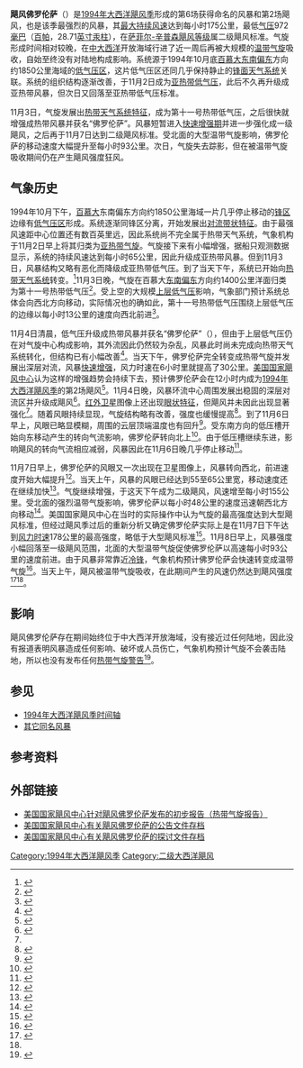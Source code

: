 {{Infobox Hurricane
| Name=飓风佛罗伦萨<br />{{lang|en|Hurricane Florence}}
| Type=飓风
| Year=1994
| Basin=Atl
| Image location=Hurricane Florence (1994).JPG
| Image name=正处最高强度的飓风佛罗伦萨
| Formed=1994年11月2日
| Dissipated=1994年11月8日
| 1-min winds=95
| Pressure=972
| Damages=None
| Fatalities=无报道
| Areas=无
| Hurricane season=[[1994年大西洋飓风季|1994年大西洋飓风季]]
}}
'''飓风佛罗伦萨'''（{{lang-en|Hurricane Florence}}）是[[1994年大西洋飓风季|1994年大西洋飓风季]]形成的第6场获得命名的风暴和第2场飓风，也是该季最强烈的风暴，其[[最大持续风速|最大持续风速]]达到每小时175公里，最低[[气压|气压]]972[[巴|毫巴]]（[[帕斯卡|百帕]]，28.71[[英寸汞柱|英寸汞柱]]），在[[萨菲尔-辛普森飓风等级|萨菲尔-辛普森飓风等级]]属二级飓风标准。气旋形成时间相对较晚，在[[大西洋|中大西洋]]开放海域行进了近一周后再被大规模的[[温带气旋|温带气旋]]吸收，自始至终没有对陆地构成影响。系统源于1994年10月底[[百慕大|百慕大]][[罗盘方位|东南偏东]]方向约1850公里海域的[[低气压|低气压区]]，这片低气压区还同几乎保持静止的[[锋_(气象)|锋面天气系统]]关联。系统的组织结构逐渐改善，于11月2日成为[[亚热带气旋|亚热带低气压]]，此后不久再升级成亚热带风暴，但次日又回落至亚热带低气压标准。

11月3日，气旋发展出[[热带气旋|热带天气系统特征]]，成为第十一号热带低气压，之后很快就增强成热带风暴并获名“佛罗伦萨”。风暴短暂进入[[快速增强|快速增强期]]并进一步强化成一级飓风，之后再于11月7日达到二级飓风标准。受北面的大型温带气旋影响，佛罗伦萨的移动速度大幅提升至每小时93公里。次日，气旋失去踪影，但在被温带气旋吸收期间仍在产生飓风强度狂风。

== 气象历史 ==
{{storm path|Florence 1994 track.png}}
1994年10月下午，[[百慕大|百慕大]]东南偏东方向约1850公里海域一片几乎停止移动的[[锋_(气象)|锋区]]边缘有[[低气压|低气压区]]形成。系统逐渐同锋区分离，开始发展出[[雨带|对流带状特征]]。由于最强风速距中心位置还有数百英里远，因此系统尚不完全属于热带天气系统，气象机构于11月2日早上将其归类为[[亚热带气旋|亚热带气旋]]。气旋接下来有小幅增强，据船只观测数据显示，系统的持续风速达到每小时65公里，因此升级成亚热带风暴。但到11月3日，风暴结构又略有恶化而降级成亚热带低气压。到了当天下午，系统已开始向[[热带气旋|热带天气系统]]转变。<ref name="PRPG1">{{cite report | author = Edward N. Rappaport | title = Tropical Cyclone Report: Hurricane Florence, Page One | date = 1994-12-08 | publisher = National Hurricane Center | accessdate = 2016-01-09 | archivedate = 2015-10-02 | archiveurl = https://web.archive.org/web/20151002015655/http://www.nhc.noaa.gov/archive/storm_wallets/atlantic/atl1994-prelim/florence/prelim01.gif | url = http://www.nhc.noaa.gov/archive/storm_wallets/atlantic/atl1994-prelim/florence/prelim01.gif | deadurl = no | format = GIF }}</ref>11月3日晚，气旋在百慕大[[罗盘方位|东南偏东]]方向约1400公里洋面归类为第十一号热带低气压<ref>{{cite report | author = Rappaport | title = Tropical Depression Eleven Public Advisory One | year = 1994 | publisher = National Hurricane Center | accessdate = 2016-01-09 | archivedate = 2012-10-22 | deadurl = no | archiveurl = https://web.archive.org/web/20121022192026/http://www.nhc.noaa.gov/archive/storm_wallets/atlantic/atl1994/florence/public/pal1194.001 | url = http://www.nhc.noaa.gov/archive/storm_wallets/atlantic/atl1994/florence/public/pal1194.001 | date =  }}</ref>。受上空的大规模[[冷心低压|上层低气压]]影响，气象部门预计系统总体会向西北方向移动，实际情况也的确如此，第十一号热带低气压围绕上层低气压的边缘以每小时13公里的速度向西北前进<ref>{{cite report | author = Rappaport | title = Tropical Depression Eleven Discussion One | year = 1994 | publisher = National Hurricane Center | accessdate = 2016-01-09 | url = http://www.nhc.noaa.gov/archive/storm_wallets/atlantic/atl1994/florence/tropdisc/nal1194.001 | archiveurl = https://web.archive.org/web/20121022192030/http://www.nhc.noaa.gov/archive/storm_wallets/atlantic/atl1994/florence/tropdisc/nal1194.001 | deadurl = no | archivedate = 2012-10-22 | date =  }}</ref>。

11月4日清晨，低气压升级成热带风暴并获名“佛罗伦萨”（{{lang|en|Florence}}），但由于上层低气压仍在对气旋中心构成影响，其外流因此仍然较为杂乱，风暴此时尚未完成向热带天气系统转化，但结构已有小幅改善<ref>{{cite report | author = Avila | title = Tropical Storm Florence Discussion Two | year = 1994 | archivedate = 2012-10-22 | archiveurl = https://web.archive.org/web/20121022192035/http://www.nhc.noaa.gov/archive/storm_wallets/atlantic/atl1994/florence/tropdisc/nal1194.002 | publisher = National Hurricane Center | accessdate = 2016-01-09 | deadurl = no | url = http://www.nhc.noaa.gov/archive/storm_wallets/atlantic/atl1994/florence/tropdisc/nal1194.002 | date =  }}</ref>。当天下午，佛罗伦萨完全转变成热带气旋并发展出深层对流，风暴[[快速增强|快速增强]]，风力时速在6小时里就提高了30公里。[[国家飓风中心|美国国家飓风中心]]认为这样的增强趋势会持续下去，预计佛罗伦萨会在12小时内成为[[1994年大西洋飓风季|1994年大西洋飓风季]]的第2场飓风<ref>{{cite report | author = Pasch | title = Tropical Storm Florence Discussion Five | year = 1994 | archiveurl = https://web.archive.org/web/20121022192044/http://www.nhc.noaa.gov/archive/storm_wallets/atlantic/atl1994/florence/tropdisc/nal1194.005 | publisher = National Hurricane Center | accessdate = 2016-01-09 | archivedate = 2012-10-22 | deadurl = no | url = http://www.nhc.noaa.gov/archive/storm_wallets/atlantic/atl1994/florence/tropdisc/nal1194.005 | date =  }}</ref>。11月4日晚，风暴环流中心周围发展出稳固的深层对流区并升级成飓风<ref>{{cite report | author = Avila | title = Hurricane Florence Discussion Six | year = 1994 | publisher = National Hurricane Center | accessdate = 2016-01-09 | archivedate = 2012-10-22 | url = http://www.nhc.noaa.gov/archive/storm_wallets/atlantic/atl1994/florence/tropdisc/nal1194.005 | deadurl = no | archiveurl = https://web.archive.org/web/20121022192044/http://www.nhc.noaa.gov/archive/storm_wallets/atlantic/atl1994/florence/tropdisc/nal1194.005 | date =  }}</ref>。[[红外线|红外卫星]]图像上还出现[[风眼|眼状特征]]，但飓风并未因此出现显著强化<ref name="PRPG1" />。随着风眼持续显现，气旋结构略有改善，强度也缓慢提高<ref>{{cite report | author = Pasch | title = Hurricane Florence Discussion Nine | year = 1994 | publisher = [[国家飓风中心|National Hurricane Center]] | accessdate = 2016-01-09 | deadurl = no | archiveurl = https://web.archive.org/web/20121022192102/http://www.nhc.noaa.gov/archive/storm_wallets/atlantic/atl1994/florence/tropdisc/nal1194.009 | url = http://www.nhc.noaa.gov/archive/storm_wallets/atlantic/atl1994/florence/tropdisc/nal1194.009 | archivedate = 2012-10-22 | date =  }}</ref>。到了11月6日早上，风眼已略显模糊，周围的云层顶端温度也有回升<ref>{{cite report | author = Mayfield | title = Hurricane Florence Discussion Twelve | year = 1994 | publisher = National Hurricane Center | accessdate = 2016-01-09 | archivedate = 2012-10-22 | deadurl = no | archiveurl = https://web.archive.org/web/20121022192112/http://www.nhc.noaa.gov/archive/storm_wallets/atlantic/atl1994/florence/tropdisc/nal1194.012 | url = http://www.nhc.noaa.gov/archive/storm_wallets/atlantic/atl1994/florence/tropdisc/nal1194.012 | date =  }}</ref>。受东南方向的低压槽开始向东移动产生的转向气流影响，佛罗伦萨转向北上<ref>{{cite report | author = Rappaport | title = Hurricane Florence Discussion Eleven | year = 1994 | publisher = National Hurricane Center | accessdate = 2016-01-09 | url = http://www.nhc.noaa.gov/archive/storm_wallets/atlantic/atl1994/florence/tropdisc/nal1194.011 | deadurl = no | archiveurl = https://web.archive.org/web/20121022192118/http://www.nhc.noaa.gov/archive/storm_wallets/atlantic/atl1994/florence/tropdisc/nal1194.011 | archivedate = 2012-10-22 | date =  }}</ref>。由于低压槽继续东进，影响飓风的转向气流相应减弱，风暴因此在11月6日晚几乎停止移动<ref>{{cite report | author = Mayfield | title = Hurricane Florence Discussion Fourteen | year = 1994 | publisher = National Hurricane Center | accessdate = 2016-01-09 | archivedate = 2012-10-22 | deadurl = no | archiveurl = https://web.archive.org/web/20121022192147/http://www.nhc.noaa.gov/archive/storm_wallets/atlantic/atl1994/florence/tropdisc/nal1194.014 | url = http://www.nhc.noaa.gov/archive/storm_wallets/atlantic/atl1994/florence/tropdisc/nal1194.014 | date =  }}</ref>。

11月7日早上，佛罗伦萨的风眼又一次出现在卫星图像上，风暴转向西北，前进速度开始大幅提升<ref>{{cite report | author = Rappaport | title = Hurricane Florence Discussion Fifteen | year = 1994 | publisher = National Hurricane Center | url = http://www.nhc.noaa.gov/archive/storm_wallets/atlantic/atl1994/florence/tropdisc/nal1194.015 | deadurl = no | archiveurl = https://web.archive.org/web/20151208043915/http://www.nhc.noaa.gov/archive/storm_wallets/atlantic/atl1994/florence/tropdisc/nal1194.015 | accessdate = 2016-01-09 | archivedate = 2015-12-08 | date =  }}</ref>。当天上午，风暴的风眼已经达到55至65公里宽，移动速度还在继续加快<ref>{{cite report | author = Avila | title = Hurricane Florence Discussion Sixteen | year = 1994 | publisher = National Hurricane Center | accessdate = 2016-01-09 | archivedate = 2015-12-08 | deadurl = no | archiveurl = https://web.archive.org/web/20151208075253/http://www.nhc.noaa.gov/archive/storm_wallets/atlantic/atl1994/florence/tropdisc/nal1194.016 | url = http://www.nhc.noaa.gov/archive/storm_wallets/atlantic/atl1994/florence/tropdisc/nal1194.016 | date =  }}</ref>。气旋继续增强，于这天下午成为二级飓风，风速增至每小时155公里。受北面的强烈温带气旋影响，佛罗伦萨以每小时48公里的速度迅速朝西北方向移动<ref>{{cite report | author = Avila | title = Hurricane Florence Discussion Seventeen | year = 1994 | publisher = National Hurricane Center | archiveurl = https://web.archive.org/web/20151208070250/http://www.nhc.noaa.gov/archive/storm_wallets/atlantic/atl1994/florence/tropdisc/nal1194.017 | url = http://www.nhc.noaa.gov/archive/storm_wallets/atlantic/atl1994/florence/tropdisc/nal1194.017 | deadurl = no | accessdate = 2016-01-09 | archivedate = 2015-12-08 | date =  }}</ref>。美国国家飓风中心在当时的实际操作中认为气旋的最高强度达到大型飓风标准，但经过飓风季过后的重新分析又确定佛罗伦萨实际上是在11月7日下午达到[[最大持续风速|风力时速]]178公里的最高强度，略低于大型飓风标准<ref name="PRPG4">{{cite report | author = Edward N. Rappaport | title = Tropical Cyclone Report: Hurricane Florence, Page Four | date = 1994-12-08 | publisher = National Hurricane Center | url = http://www.nhc.noaa.gov/archive/storm_wallets/atlantic/atl1994-prelim/florence/prelim04.gif | deadurl = no | archiveurl = https://web.archive.org/web/20151208063702/http://www.nhc.noaa.gov/archive/storm_wallets/atlantic/atl1994-prelim/florence/prelim04.gif | accessdate = 2016-01-09 | archivedate = 2015-12-08 | format = GIF }}</ref>。11月8日早上，风暴强度小幅回落至一级飓风范围，北面的大型温带气旋促使佛罗伦萨以高速每小时93公里的速度前进。由于风暴非常靠近[[冷锋|冷锋]]，气象机构预计佛罗伦萨会快速转变成温带气旋<ref>{{cite report | author = Avila | title = Hurricane Florence Discussion Twenty | year = 1994 | publisher = National Hurricane Center | accessdate = 2016-01-09 | archivedate = 2015-12-08 | deadurl = no | url = http://www.nhc.noaa.gov/archive/storm_wallets/atlantic/atl1994/florence/tropdisc/nal1194.020 | archiveurl = https://web.archive.org/web/20151208061151/http://www.nhc.noaa.gov/archive/storm_wallets/atlantic/atl1994/florence/tropdisc/nal1194.020 | date =  }}</ref>。当天上午，飓风被温带气旋吸收，在此期间产生的风速仍然达到飓风强度<ref>{{cite web | author = Avila | title = Hurricane Florence Discussion Twenty-One | year = 1994 | publisher = National Hurricane Center | archiveurl = https://web.archive.org/web/20151208051156/http://www.nhc.noaa.gov/archive/storm_wallets/atlantic/atl1994/florence/tropdisc/nal1194.021 | url = http://www.nhc.noaa.gov/archive/storm_wallets/atlantic/atl1994/florence/tropdisc/nal1194.021 | deadurl = no | accessdate = 2016-01-09 | archivedate = 2015-12-08 }}</ref><ref name="PRPG2" />。

== 影响 ==
飓风佛罗伦萨存在期间始终位于中大西洋开放海域，没有接近过任何陆地，因此没有报道表明风暴造成任何影响、破坏或人员伤亡，气象机构预计气旋不会袭击陆地，所以也没有发布任何[[热带气旋警告|热带气旋警告]]<ref name="PRPG2">{{cite web | author = Edward N. Rappaport | title = Tropical Cyclone Report: Hurricane Florence, Page Two | date = 1994-12-08 | publisher = National Hurricane Center | accessdate = 2016-01-08 | archivedate = 2015-10-02 | deadurl = no | format = GIF | archiveurl = https://web.archive.org/web/20151002015659/http://www.nhc.noaa.gov/archive/storm_wallets/atlantic/atl1994-prelim/florence/prelim02.gif | url = http://www.nhc.noaa.gov/archive/storm_wallets/atlantic/atl1994-prelim/florence/prelim02.gif }}</ref>。

== 参见 ==
{{Portal|热带气旋}}
* [[1994年大西洋飓风季时间轴|1994年大西洋飓风季时间轴]]
* [[飓风佛罗伦萨|其它同名风暴]]

== 参考资料 ==
{{Reflist|colwidth=30em}}

== 外部链接 ==
* [http://www.nhc.noaa.gov/archive/storm_wallets/atlantic/atl1994-prelim/florence/ 美国国家飓风中心针对飓风佛罗伦萨发布的初步报告（热带气旋报告）]{{Wayback|url=http://www.nhc.noaa.gov/archive/storm_wallets/atlantic/atl1994-prelim/florence/ |date=20200811064925 }}
* [http://www.nhc.noaa.gov/archive/storm_wallets/atlantic/atl1994/florence/public/ 美国国家飓风中心有关飓风佛罗伦萨的公告文件存档]{{Wayback|url=http://www.nhc.noaa.gov/archive/storm_wallets/atlantic/atl1994/florence/public/ |date=20200811064911 }}
* [http://www.nhc.noaa.gov/archive/storm_wallets/atlantic/atl1994/florence/tropdisc/ 美国国家飓风中心有关飓风佛罗伦萨的探讨文件存档]{{Wayback|url=http://www.nhc.noaa.gov/archive/storm_wallets/atlantic/atl1994/florence/tropdisc/ |date=20200811064910 }}

{{1994 Atlantic hurricane season buttons}}

{{DEFAULTSORT:Florence (1994)}}
[[Category:1994年大西洋飓风季|Category:1994年大西洋飓风季]]
[[Category:二级大西洋飓风|Category:二级大西洋飓风]]
{{Good article}}